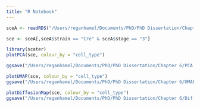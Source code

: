 ```yaml
---
title: "R Notebook"
---
```


```r
sceA <- readRDS("/Users/reganhamel/Documents/PhD/PhD Dissertation/Chapter 5/scRNAseq/4. MG4 removed/sce.RDS")

sce <- sceA[,sceA$strain == "Cre" & sceA$stage == "3"]
```

```r
library(scater)
plotPCA(sce, colour_by = "cell_type")

ggsave("/Users/reganhamel/Documents/PhD/PhD Dissertation/Chapter 6/PCA.png", width = 5, height = 4)
```

```r
plotUMAP(sce, colour_by = "cell_type")
ggsave("/Users/reganhamel/Documents/PhD/PhD Dissertation/Chapter 6/UMAP.png", width = 5, height = 4)
```

```r
plotDiffusionMap(sce, colour_by = "cell_type")
ggsave("/Users/reganhamel/Documents/PhD/PhD Dissertation/Chapter 6/Dif.png", width = 5, height = 4)
```
